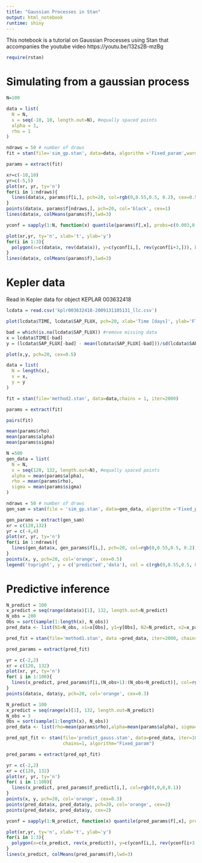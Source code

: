 ```yaml
---
title: "Gaussian Processes in Stan"
output: html_notebook
runtime: shiny
---
```


This notebook is a tutorial on Gaussian Processes using Stan that accompanies the youtube video https://youtu.be/132s2B-mzBg 
```r
require(rstan)
```
# Simulating from a gaussian process
```r
N=100

data = list(
  N = N,
  x = seq(-10, 10, length.out=N), #equally spaced points
  alpha = 1,
  rho = 1
)
```

```r
ndraws = 50 # number of draws
fit = stan(file='sim_gp.stan', data=data, algorithm ='Fixed_param',warmup = 0, chains = 1, iter=ndraws)
```
```r
params = extract(fit)
```

```r
xr=c(-10,10)
yr=c(-5,5)
plot(xr, yr, ty='n')
for(i in 1:ndraws){
  lines(data$x, params$f[i,], pch=20, col=rgb(0,0.55,0.5, 0.2), cex=0.5)
}
points(data$x, params$f[ndraws,], pch=20, col='black', cex=1)
lines(data$x, colMeans(params$f),lwd=3)

```
```r
yconf = sapply(1:N, function(x) quantile(params$f[,x], probs=c(0.003,0.05,0.32,0.68,0.95,0.997)))

plot(xr,yr, ty='n', xlab='t', ylab='y')
for(i in 1:3){
  polygon(x=c(data$x, rev(data$x)), y=c(yconf[i,], rev(yconf[i+3,])), border=NA, col=rgb(0,0,0,0.1))
}
lines(data$x, colMeans(params$f),lwd=3)
```
# Kepler data
Read in Kepler data for object KEPLAR 003632418
```r
lcdata = read.csv('kplr003632418-2009131105131_llc.csv')
```

```r
plot(lcdata$TIME, lcdata$SAP_FLUX, pch=20, xlab='Time [days]', ylab='Flux [e-/s]', cex=0.5)
```
```r
bad = which(is.na(lcdata$SAP_FLUX)) #remove missing data
x = lcdata$TIME[-bad] 
y = (lcdata$SAP_FLUX[-bad] - mean(lcdata$SAP_FLUX[-bad]))/sd(lcdata$SAP_FLUX[-bad]) #Normalise flux to have mean 0 and sd 1
```

```r
plot(x,y, pch=20, cex=0.5)
```

```r
data = list(
  N = length(x),
  x = x,
  y = y
)
```


```r
fit = stan(file='method2.stan', data=data,chains = 1, iter=2000)
```

```r
params = extract(fit)
```

```r
pairs(fit)
```
```r
mean(params$rho)
mean(params$alpha)
mean(params$sigma)
```

```r
N =500
gen_data = list(
  N = N,
  x = seq(120, 132, length.out=N), #equally spaced points
  alpha = mean(params$alpha),
  rho = mean(params$rho), 
  sigma = mean(params$sigma)
)

ndraws = 50 # number of draws
gen_sam = stan(file = 'sim_gp.stan', data=gen_data, algorithm ='Fixed_param', warmup = 0, chains = 1, iter=ndraws)
```

```r
gen_params = extract(gen_sam)
xr = c(120,132)
yr = c(-4,4)
plot(xr, yr, ty='n')
for(i in 1:ndraws){
  lines(gen_data$x, gen_params$f[i,], pch=20, col=rgb(0,0.55,0.5, 0.2))
}
points(x, y, pch=20, col='orange', cex=0.5)
legend('topright', y = c('predicted','data'), col = c(rgb(0,0.55,0.5, 0.2),'orange'), bty='n', pch=c(NA,20), lty=c(1,NA))
```
# Predictive inference 

```r
N_predict = 100
x_predict = seq(range(data$x)[1], 132, length.out=N_predict)
N_obs = 200
Obs = sort(sample(1:length(x), N_obs))
pred_data <- list(N1=N_obs, x1=x[Obs], y1=y[Obs], N2=N_predict, x2=x_predict)

pred_fit = stan(file='method1.stan', data =pred_data, iter=2000, chains=1)
```
```r
pred_params = extract(pred_fit)
```

```r
yr = c(-2,2)
xr = c(120, 132)
plot(xr, yr, ty='n')
for( i in 1:100){
  lines(x_predict, pred_params$f[i,(N_obs+1):(N_obs+N_predict)], col=rgb(0,0,0,0.1))
}
points(data$x, data$y, pch=20, col='orange', cex=0.3)
```
```r
N_predict = 100
x_predict = seq(range(x)[1], 132, length.out=N_predict)
N_obs = 3
Obs = sort(sample(1:length(x), N_obs))
pred_data <- list(rho=mean(params$rho),alpha=mean(params$alpha), sigma=mean(params$sigma), N=N_obs, x=x[Obs], y=y[Obs], N_predict=N_predict, x_predict=x_predict)

pred_opt_fit <- stan(file='predict_gauss.stan', data=pred_data, iter=1000, warmup=0,
                     chains=1, algorithm="Fixed_param")
```

```r
pred_params = extract(pred_opt_fit)
```

```r
yr = c(-2,2)
xr = c(120, 132)
plot(xr, yr, ty='n')
for( i in 1:100){
  lines(x_predict, pred_params$f_predict[i,], col=rgb(0,0,0,0.1))
}
points(x, y, pch=20, col='orange', cex=0.3)
points(pred_data$x, pred_data$y, pch=20, col='orange', cex=2)
points(pred_data$x, pred_data$y, cex=2)
```
```r
yconf = sapply(1:N_predict, function(x) quantile(pred_params$f[,x], probs=c(0.003,0.05,0.32,0.68,0.95,0.997)))

plot(xr,yr, ty='n', xlab='t', ylab='y')
for(i in 1:3){
  polygon(x=c(x_predict, rev(x_predict)), y=c(yconf[i,], rev(yconf[i+3,])), border=NA, col=rgb(0,0,0,0.1))
}
lines(x_predict, colMeans(pred_params$f),lwd=3)

```


